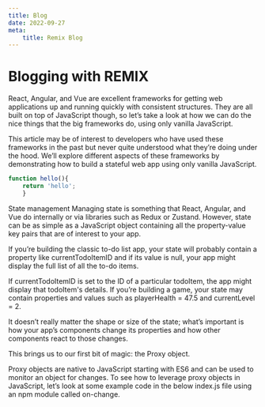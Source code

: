 ```yaml
---
title: Blog
date: 2022-09-27
meta:
    title: Remix Blog
---
```


## <h1 className='text-center'> **Blogging with REMIX** </h1>


React, Angular, and Vue are excellent frameworks for getting web applications up and running quickly with consistent structures. They are all built on top of JavaScript though, so let’s take a look at how we can do the nice things that the big frameworks do, using only vanilla JavaScript.

This article may be of interest to developers who have used these frameworks in the past but never quite understood what they’re doing under the hood. We’ll explore different aspects of these frameworks by demonstrating how to build a stateful web app using only vanilla JavaScript.
```js
function hello(){
    return 'hello';
    }
```

State management
Managing state is something that React, Angular, and Vue do internally or via libraries such as Redux or Zustand. However, state can be as simple as a JavaScript object containing all the property-value key pairs that are of interest to your app.

If you’re building the classic to-do list app, your state will probably contain a property like currentTodoItemID and if its value is null, your app might display the full list of all the to-do items.

If currentTodoItemID is set to the ID of a particular todoItem, the app might display that todoItem's details. If you’re building a game, your state may contain properties and values such as playerHealth = 47.5 and currentLevel = 2.

It doesn’t really matter the shape or size of the state; what’s important is how your app’s components change its properties and how other components react to those changes.

This brings us to our first bit of magic: the Proxy object.

Proxy objects are native to JavaScript starting with ES6 and can be used to monitor an object for changes. To see how to leverage proxy objects in JavaScript, let’s look at some example code in the below index.js file using an npm module called on-change.